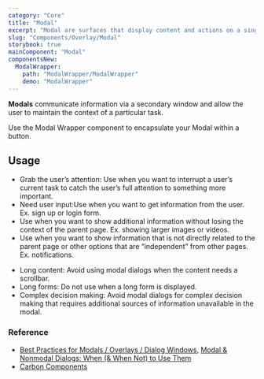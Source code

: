 ```yaml
---
category: "Core"
title: "Modal"
excerpt: "Modal are surfaces that display content and actions on a single topic."
slug: "Components/Overlay/Modal"
storybook: true
mainComponent: "Modal"
componentsNew:
  ModalWrapper:
    path: "ModalWrapper/ModalWrapper"
    demo: "ModalWrapper"
---
```


**Modals** communicate information via a secondary window and allow the user to maintain the context of a particular task.

Use the Modal Wrapper component to encapsulate your Modal within a button.

## Usage

<DoUse>

- Grab the user’s attention: Use when you want to interrupt a user’s current task to catch the user’s full attention to something more important.
- Need user input:Use when you want to get information from the user. Ex. sign up or login form.
- Use when you want to show additional information without losing the context of the parent page. Ex. showing larger images or videos.
- Use when you want to show information that is not directly related to the parent page or other options that are “independent” from other pages. Ex. notifications.

</DoUse>

<DoNotUse>

- Long content: Avoid using modal dialogs when the content needs a scrollbar.
- Long forms: Do not use when a long form is displayed.
- Complex decision making: Avoid modal dialogs for complex decision making that requires additional sources of information unavailable in the modal.

</DoNotUse>

### Reference

- [Best Practices for Modals / Overlays / Dialog Windows](https://uxplanet.org/best-practices-for-modals-overlays-dialog-windows-c00c66cddd8c), [Modal & Nonmodal Dialogs: When (& When Not) to Use Them](https://www.nngroup.com/articles/modal-nonmodal-dialog/)
- [Carbon Components](https://www.carbondesignsystem.com/components/modal/code)
